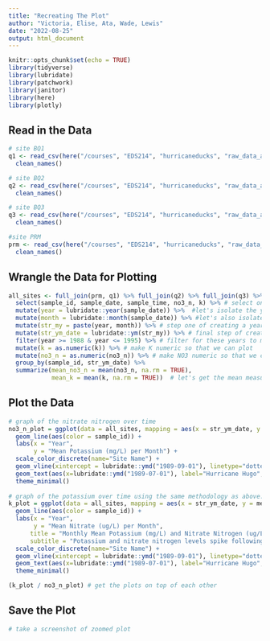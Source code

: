 ```yaml
---
title: "Recreating The Plot"
author: "Victoria, Elise, Ata, Wade, Lewis"
date: "2022-08-25"
output: html_document
---
```


```r
knitr::opts_chunk$set(echo = TRUE)
library(tidyverse)
library(lubridate)
library(patchwork)
library(janitor)
library(here)
library(plotly)
```

## Read in the Data

```r

# site BQ1
q1 <- read_csv(here("/courses", "EDS214", "hurricaneducks", "raw_data_all", "QuebradaCuenca1-Bisley.csv"), na = "-9999") %>%
  clean_names()

# site BQ2
q2 <- read_csv(here("/courses", "EDS214", "hurricaneducks", "raw_data_all", "QuebradaCuenca2-Bisley.csv"), na = "-9999") %>%
  clean_names()

# site BQ3
q3 <- read_csv(here("/courses", "EDS214", "hurricaneducks", "raw_data_all", "QuebradaCuenca3-Bisley.csv"), na = "-9999") %>%
  clean_names()

#site PRM
prm <- read_csv(here("/courses", "EDS214", "hurricaneducks", "raw_data_all", "RioMameyesPuenteRoto.csv"), na = "-9999") %>%
  clean_names()
```

## Wrangle the Data for Plotting

```r
all_sites <- full_join(prm, q1) %>% full_join(q2) %>% full_join(q3) %>% # full join the data for each site to keep all data for all sites
  select(sample_id, sample_date, sample_time, no3_n, k) %>% # select only the columns we need to make things more simple
  mutate(year = lubridate::year(sample_date)) %>%  #let's isolate the year for our graph since we will end up needing a "year month" column for graphing and need the year for filtering to match the plot timespan
  mutate(month = lubridate::month(sample_date)) %>% #let's also isolate the month since we will end up needing a "year month" column
  mutate(str_my = paste(year, month)) %>% # step one of creating a year_month column
  mutate(str_ym_date = lubridate::ym(str_my)) %>% # final step of creating a year month column
  filter(year >= 1988 & year <= 1995) %>% # filter for these years to match the plot
  mutate(k = as.numeric(k)) %>% # make K numeric so that we can plot
  mutate(no3_n = as.numeric(no3_n)) %>% # make NO3 numeric so that we can plot
  group_by(sample_id, str_ym_date) %>% 
  summarize(mean_no3_n = mean(no3_n, na.rm = TRUE),
            mean_k = mean(k, na.rm = TRUE))  # let's get the mean measurement values by year month for each site
```

## Plot the Data

```r

# graph of the nitrate nitrogen over time
no3_n_plot = ggplot(data = all_sites, mapping = aes(x = str_ym_date, y = mean_no3_n)) +
  geom_line(aes(color = sample_id)) +
  labs(x = "Year",
       y = "Mean Potassium (mg/L) per Month") + 
  scale_color_discrete(name="Site Name") +
  geom_vline(xintercept = lubridate::ymd("1989-09-01"), linetype="dotted") + # add a dotted line when the hurricane was (days are all "01" in our data)
  geom_text(aes(x=lubridate::ymd("1989-07-01"), label="Hurricane Hugo", y=0), color="black", size = 3) +
  theme_minimal()
  
# graph of the potassium over time using the same methodology as above. adding the title and subtitle here since we will print this plot over the other plot
k_plot = ggplot(data = all_sites, mapping = aes(x = str_ym_date, y = mean_k)) +
  geom_line(aes(color = sample_id)) +
  labs(x = "Year",
       y = "Mean Nitrate (ug/L) per Month",
      title = "Monthly Mean Potassium (mg/L) and Nitrate Nitrogen (ug/L) Levels from 1998 to 1995",
      subtitle = "Potassium and nitrate nitrogen levels spike following the 1989 Hurricane Hugo") + 
  scale_color_discrete(name="Site Name") +
  geom_vline(xintercept = lubridate::ymd("1989-09-01"), linetype="dotted") +
  geom_text(aes(x=lubridate::ymd("1989-07-01"), label="Hurricane Hugo", y=0), color="black", size = 3) +
  theme_minimal()

(k_plot / no3_n_plot) # get the plots on top of each other
```

## Save the Plot

```r
# take a screenshot of zoomed plot
```
